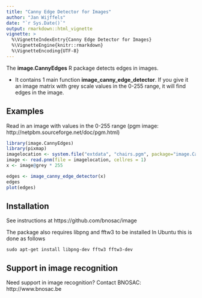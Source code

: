 ```yaml
---
title: "Canny Edge Detector for Images"
author: "Jan Wijffels"
date: "`r Sys.Date()`"
output: rmarkdown::html_vignette
vignette: >
  %\VignetteIndexEntry{Canny Edge Detector for Images}
  %\VignetteEngine{knitr::rmarkdown}
  %\VignetteEncoding{UTF-8}
---
```


The  **image.CannyEdges** R package detects edges in images. 

- It contains 1 main function **image_canny_edge_detector**. If you give it an image matrix with grey scale values in the 0-255 range, it will find edges in the image.

## Examples

Read in an image with values in the 0-255 range (pgm image: http://netpbm.sourceforge.net/doc/pgm.html)

```r
library(image.CannyEdges)
library(pixmap)
imagelocation <- system.file("extdata", "chairs.pgm", package="image.CannyEdges")
image <- read.pnm(file = imagelocation, cellres = 1)
x <- image@grey * 255

edges <- image_canny_edge_detector(x)
edges
plot(edges)
```

## Installation

See instructions at https://github.com/bnosac/image

The package also requires libpng and fftw3 to be installed
In Ubuntu this is done as follows

```
sudo apt-get install libpng-dev fftw3 fftw3-dev
```

## Support in image recognition

Need support in image recognition?
Contact BNOSAC: http://www.bnosac.be

